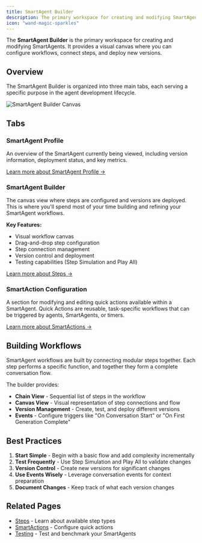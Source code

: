 ```yaml
---
title: SmartAgent Builder
description: The primary workspace for creating and modifying SmartAgents
icon: "wand-magic-sparkles"
---
```


The **SmartAgent Builder** is the primary workspace for creating and modifying SmartAgents. It provides a visual canvas where you can configure workflows, connect steps, and deploy new versions.

## Overview

The SmartAgent Builder is organized into three main tabs, each serving a specific purpose in the agent development lifecycle.

<img src="/images/screenshots/smartagent-builder-canvas.png" alt="SmartAgent Builder Canvas" />

## Tabs

### SmartAgent Profile

An overview of the SmartAgent currently being viewed, including version information, deployment status, and key metrics.

[Learn more about SmartAgent Profile →](/platform/smartAgentProfile)

### SmartAgent Builder

The canvas view where steps are configured and versions are deployed. This is where you'll spend most of your time building and refining your SmartAgent workflows.

**Key Features:**
- Visual workflow canvas
- Drag-and-drop step configuration
- Step connection management
- Version control and deployment
- Testing capabilities (Step Simulation and Play All)

[Learn more about Steps →](/platform/smartAgentSteps)

### SmartAction Configuration

A section for modifying and editing quick actions available within a SmartAgent. Quick Actions are reusable, task-specific workflows that can be triggered by agents, SmartAgents, or timers.

[Learn more about SmartActions →](/platform/smartAgentActions)

## Building Workflows

SmartAgent workflows are built by connecting modular steps together. Each step performs a specific function, and together they form a complete conversation flow.

The builder provides:
- **Chain View** - Sequential list of steps in the workflow
- **Canvas View** - Visual representation of step connections and flow
- **Version Management** - Create, test, and deploy different versions
- **Events** - Configure triggers like "On Conversation Start" or "On First Generation Complete"

## Best Practices

1. **Start Simple** - Begin with a basic flow and add complexity incrementally
2. **Test Frequently** - Use Step Simulation and Play All to validate changes
3. **Version Control** - Create new versions for significant changes
4. **Use Events Wisely** - Leverage conversation events for context preparation
5. **Document Changes** - Keep track of what each version changes

## Related Pages

- [Steps](/platform/smartAgentSteps) - Learn about available step types
- [SmartActions](/platform/smartAgentActions) - Configure quick actions
- [Testing](/platform/evals) - Test and benchmark your SmartAgents
